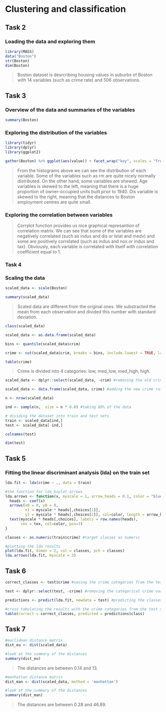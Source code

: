 # Clustering and classification

## Task 2

### Loading the data and exploring them
```r
library(MASS)
data("Boston")
str(Boston)
dim(Boston)
```
> Boston dataset is desrcribing housing values in suburbs of Boston with 14 variables (such as crime rate) and 506 observations.

## Task 3

### Overview of the data and summaries of the variables
```r
summary(Boston)
```

### Exploring the distribution of the variables
```r
library(tidyr)
library(dplyr)
library(ggplot2)

gather(Boston) %>% ggplot(aes(value)) + facet_wrap("key", scales = "free") + geom_histogram()
```

> From the histograms above we can see the distribution of each variable. Some of the variables such as rm are quite nicely normally distributed. On the other hand, some variables are shewed. Age variables is skewed to the left, meaning that there is a huge proportion of owner-occupied units built prior to 1940. Dis variable is skewed to the right, meaning that the distances to Boston employment centres are quite small.

### Exploring the correlation between variables



> Corrplot function provides us nice graphical represantion of correlation matrix. We can see that some of the variables are negatively correlated (such as indus and dis or lstat and medv) and some are positively correlated (such as indus and nox or indux and tax). Obviously, each variable is correlated with itself with correlation coefficient equal to 1.

### Task 4

### Scaling the data
```r
scaled_data <- scale(Boston)

summary(scaled_data)
```
> Scaled data are different from the original ones. We substracted the mean from each observation and divided this number with standard deviation.

```r
class(scaled_data)

scaled_data <- as.data.frame(scaled_data)

bins <- quantile(scaled_data$crim) 

crime <- cut(scaled_data$crim, breaks = bins, include.lowest = TRUE, labels = c("low", "med_low", "med_high", "high")) #creating categorical variable crime

table(crime)
```
> Crime is divided into 4 categories: low, med_low, med_high, high.

```r
scaled_data <- dplyr::select(scaled_data, -crim) #removing the old crime rate variable

scaled_data <- data.frame(scaled_data, crime) #adding the new crime rate variable

n <- nrow(scaled_data)

ind <- sample(n,  size = n * 0.8) #taking 80% of the data

# dividing the dataset into train and test sets
train <- scaled_data[ind,]
test <- scaled_data[-ind,]

colnames(test)
```

```r
dim(test)
```

## Task 5

### Fitting the linear discriminant analysis (lda) on the train set
```r
lda.fit <- lda(crime ~ ., data = train)

#the function for lda biplot arrows
lda.arrows <- function(x, myscale = 1, arrow_heads = 0.1, color = "blue", tex = 0.75, choices = c(1,2)){
  heads <- coef(x)
  arrows(x0 = 0, y0 = 0, 
         x1 = myscale * heads[,choices[1]], 
         y1 = myscale * heads[,choices[2]], col=color, length = arrow_heads)
  text(myscale * heads[,choices], labels = row.names(heads), 
       cex = tex, col=color, pos=3)
}

classes <- as.numeric(train$crime) #target classes as numeric

#plotting the lda results
plot(lda.fit, dimen = 2, col = classes, pch = classes)
lda.arrows(lda.fit, myscale = 3)
```

## Task 6

```r
correct_classes <- test$crime #saving the crime categories from the test set

test <- dplyr::select(test, -crime) #removing the categorical crime variable from the test dataset
```

```r
predictions <- predict(lda.fit, newdata = test) #predicting the classes with the lda model on the test data

#cross tabulating the results with the crime categories from the test set
table(correct = correct_classes, predicted = predictions$class)
```

## Task 7

```r
#euclidean distance matrix
dist_eu <- dist(scaled_data)

#look at the summary of the distances
summary(dist_eu)
```
> The distances are between 0.14 and 13.

```r
#manhattan distance matrix
dist_man <- dist(scaled_data, method = 'manhattan')

#look at the summary of the distances
summary(dist_man)
```
> The distances are between 0.28 and 46.89.



